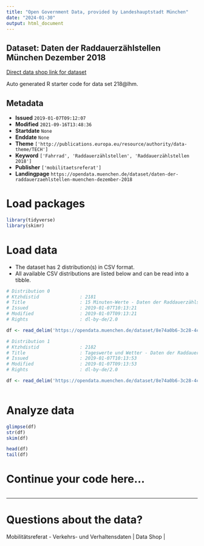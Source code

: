 ```yaml
---
title: "Open Government Data, provided by Landeshauptstadt München"
date: "2024-01-30"
output: html_document
---
```


## Dataset: Daten der Raddauerzählstellen München Dezember 2018

[Direct data shop link for dataset](https://opendata.muenchen.de/dataset/daten-der-raddauerzaehlstellen-muenchen-dezember-2018)

Auto generated R starter code for data set 218@lhm.

## Metadata

- **Issued** `2019-01-07T09:12:07`
- **Modified** `2021-09-16T13:48:36`
- **Startdate** `None`
- **Enddate** `None`
- **Theme** `['http://publications.europa.eu/resource/authority/data-theme/TECH']`
- **Keyword** `['Fahrrad', 'Raddauerzählstellen', 'Raddauerzählstellen 2018']`
- **Publisher** `['mobilitaetsreferat']`
- **Landingpage** `https://opendata.muenchen.de/dataset/daten-der-raddauerzaehlstellen-muenchen-dezember-2018`


# Load packages

```r

library(tidyverse)
library(skimr)

```

# Load data

-   The dataset has 2 distribution(s) in CSV format.
-   All available CSV distributions are listed below and can be read into a tibble.

```r

# Distribution 0
# Ktzhdistid               : 2181
# Title                    : 15 Minuten-Werte - Daten der Raddauerzählstellen München Dezember 2018
# Issued                   : 2019-01-07T10:13:21
# Modified                 : 2019-01-07T09:13:21
# Rights                   : dl-by-de/2.0

df <- read_delim('https://opendata.muenchen.de/dataset/8e74a0b6-3c28-4c86-811f-f0b036546e45/resource/35456ce5-1785-4aa1-b39c-048008440b77/download/rad20181215min.csv')

# Distribution 1
# Ktzhdistid               : 2182
# Title                    : Tageswerte und Wetter - Daten der Raddauerzählstellen München Dezember 2018
# Issued                   : 2019-01-07T10:13:53
# Modified                 : 2019-01-07T09:13:53
# Rights                   : dl-by-de/2.0

df <- read_delim('https://opendata.muenchen.de/dataset/8e74a0b6-3c28-4c86-811f-f0b036546e45/resource/0b256f86-66cd-434a-ac8f-d1e994a279d7/download/rad201812tage.csv')



```

# Analyze data

```r

glimpse(df)
str(df)
skim(df)

head(df)
tail(df)

```

# Continue your code here...

```r

```

------------------------------------------------------------------------

# Questions about the data?

Mobilitätsreferat - Verkehrs- und Verhaltensdaten | Data Shop | 
